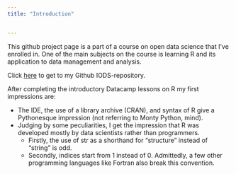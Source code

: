 ```yaml
---
title: "Introduction"


---
```

This github project page is a part of a course on open data science that I've enrolled in. One of the main subjects on the course is learning R and its application to data management and analysis.

Click [here](https://github.com/MB-Finski/IODS-project) to get to my Github IODS-repository.

After completing the introductory Datacamp lessons on R my first impressions are:

*   The IDE, the use of a library archive (CRAN), and syntax of R give a Pythonesque impression (not referring to Monty Python, mind).
*   Judging by some peculiarities, I get the impression that R was developed mostly by data scientists rather than programmers.
    +   Firstly, the use of str as a shorthand for "structure" instead of "string" is odd.
    +   Secondly, indices start from 1 instead of 0. Admittedly, a few other programming languages like Fortran also break this convention.